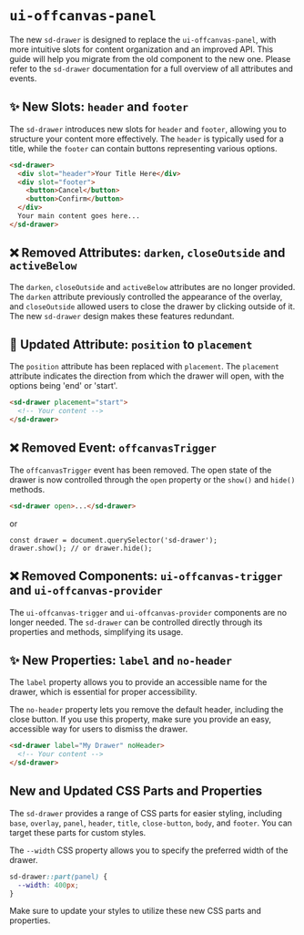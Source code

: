 # `ui-offcanvas-panel`

The new `sd-drawer` is designed to replace the `ui-offcanvas-panel`, with more intuitive slots for content organization and an improved API. This guide will help you migrate from the old component to the new one. Please refer to the `sd-drawer` documentation for a full overview of all attributes and events.

## ✨ New Slots: `header` and `footer`

The `sd-drawer` introduces new slots for `header` and `footer`, allowing you to structure your content more effectively. The `header` is typically used for a title, while the `footer` can contain buttons representing various options.

```html
<sd-drawer>
  <div slot="header">Your Title Here</div>
  <div slot="footer">
    <button>Cancel</button>
    <button>Confirm</button>
  </div>
  Your main content goes here...
</sd-drawer>
```

## ❌ Removed Attributes: `darken`, `closeOutside` and `activeBelow`

The `darken`, `closeOutside` and `activeBelow` attributes are no longer provided. The `darken` attribute previously controlled the appearance of the overlay, and `closeOutside` allowed users to close the drawer by clicking outside of it. The new `sd-drawer` design makes these features redundant.

## 🔀 Updated Attribute: `position` to `placement`

The `position` attribute has been replaced with `placement`. The `placement` attribute indicates the direction from which the drawer will open, with the options being 'end' or 'start'.

```html
<sd-drawer placement="start">
  <!-- Your content -->
</sd-drawer>
```

## ❌ Removed Event: `offcanvasTrigger`

The `offcanvasTrigger` event has been removed. The open state of the drawer is now controlled through the `open` property or the `show()` and `hide()` methods.

```html
<sd-drawer open>...</sd-drawer>
```

or

```
const drawer = document.querySelector('sd-drawer');
drawer.show(); // or drawer.hide();
```

## ❌ Removed Components: `ui-offcanvas-trigger` and `ui-offcanvas-provider`

The `ui-offcanvas-trigger` and `ui-offcanvas-provider` components are no longer needed. The `sd-drawer` can be controlled directly through its properties and methods, simplifying its usage.

## ✨ New Properties: `label` and `no-header`

The `label` property allows you to provide an accessible name for the drawer, which is essential for proper accessibility.

The `no-header` property lets you remove the default header, including the close button. If you use this property, make sure you provide an easy, accessible way for users to dismiss the drawer.

```html
<sd-drawer label="My Drawer" noHeader>
  <!-- Your content -->
</sd-drawer>
```

## New and Updated CSS Parts and Properties

The `sd-drawer` provides a range of CSS parts for easier styling, including `base`, `overlay`, `panel`, `header`, `title`, `close-button`, `body`, and `footer`. You can target these parts for custom styles.

The `--width` CSS property allows you to specify the preferred width of the drawer.

```css
sd-drawer::part(panel) {
  --width: 400px;
}
```

Make sure to update your styles to utilize these new CSS parts and properties.
